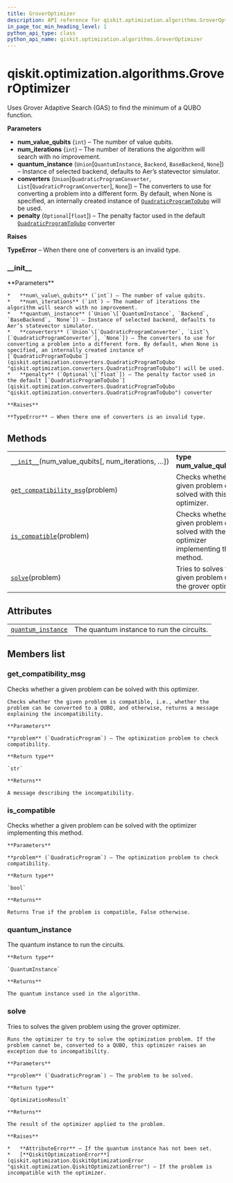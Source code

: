 ```yaml
---
title: GroverOptimizer
description: API reference for qiskit.optimization.algorithms.GroverOptimizer
in_page_toc_min_heading_level: 1
python_api_type: class
python_api_name: qiskit.optimization.algorithms.GroverOptimizer
---
```


<span id="qiskit-optimization-algorithms-groveroptimizer" />

# qiskit.optimization.algorithms.GroverOptimizer

<Class id="qiskit.optimization.algorithms.GroverOptimizer" isDedicatedPage={true} github="https://github.com/qiskit-community/qiskit-aqua/tree/stable/0.8/qiskit/optimization/algorithms/grover_optimizer.py" signature="GroverOptimizer(num_value_qubits, num_iterations=3, quantum_instance=None, converters=None, penalty=None)" modifiers="class">
  Uses Grover Adaptive Search (GAS) to find the minimum of a QUBO function.

  **Parameters**

  *   **num\_value\_qubits** (`int`) – The number of value qubits.
  *   **num\_iterations** (`int`) – The number of iterations the algorithm will search with no improvement.
  *   **quantum\_instance** (`Union`\[`QuantumInstance`, `Backend`, `BaseBackend`, `None`]) – Instance of selected backend, defaults to Aer’s statevector simulator.
  *   **converters** (`Union`\[`QuadraticProgramConverter`, `List`\[`QuadraticProgramConverter`], `None`]) – The converters to use for converting a problem into a different form. By default, when None is specified, an internally created instance of [`QuadraticProgramToQubo`](qiskit.optimization.converters.QuadraticProgramToQubo "qiskit.optimization.converters.QuadraticProgramToQubo") will be used.
  *   **penalty** (`Optional`\[`float`]) – The penalty factor used in the default [`QuadraticProgramToQubo`](qiskit.optimization.converters.QuadraticProgramToQubo "qiskit.optimization.converters.QuadraticProgramToQubo") converter

  **Raises**

  **TypeError** – When there one of converters is an invalid type.

  ### \_\_init\_\_

  <Function id="qiskit.optimization.algorithms.GroverOptimizer.__init__" signature="__init__(num_value_qubits, num_iterations=3, quantum_instance=None, converters=None, penalty=None)">
    **Parameters**

    *   **num\_value\_qubits** (`int`) – The number of value qubits.
    *   **num\_iterations** (`int`) – The number of iterations the algorithm will search with no improvement.
    *   **quantum\_instance** (`Union`\[`QuantumInstance`, `Backend`, `BaseBackend`, `None`]) – Instance of selected backend, defaults to Aer’s statevector simulator.
    *   **converters** (`Union`\[`QuadraticProgramConverter`, `List`\[`QuadraticProgramConverter`], `None`]) – The converters to use for converting a problem into a different form. By default, when None is specified, an internally created instance of [`QuadraticProgramToQubo`](qiskit.optimization.converters.QuadraticProgramToQubo "qiskit.optimization.converters.QuadraticProgramToQubo") will be used.
    *   **penalty** (`Optional`\[`float`]) – The penalty factor used in the default [`QuadraticProgramToQubo`](qiskit.optimization.converters.QuadraticProgramToQubo "qiskit.optimization.converters.QuadraticProgramToQubo") converter

    **Raises**

    **TypeError** – When there one of converters is an invalid type.
  </Function>

  ## Methods

  |                                                                                                                                                                                  |                                                                                           |
  | -------------------------------------------------------------------------------------------------------------------------------------------------------------------------------- | ----------------------------------------------------------------------------------------- |
  | [`__init__`](#qiskit.optimization.algorithms.GroverOptimizer.__init__ "qiskit.optimization.algorithms.GroverOptimizer.__init__")(num\_value\_qubits\[, num\_iterations, …])      | **type num\_value\_qubits**`int`                                                          |
  | [`get_compatibility_msg`](#qiskit.optimization.algorithms.GroverOptimizer.get_compatibility_msg "qiskit.optimization.algorithms.GroverOptimizer.get_compatibility_msg")(problem) | Checks whether a given problem can be solved with this optimizer.                         |
  | [`is_compatible`](#qiskit.optimization.algorithms.GroverOptimizer.is_compatible "qiskit.optimization.algorithms.GroverOptimizer.is_compatible")(problem)                         | Checks whether a given problem can be solved with the optimizer implementing this method. |
  | [`solve`](#qiskit.optimization.algorithms.GroverOptimizer.solve "qiskit.optimization.algorithms.GroverOptimizer.solve")(problem)                                                 | Tries to solves the given problem using the grover optimizer.                             |

  ## Attributes

  |                                                                                                                                                          |                                           |
  | -------------------------------------------------------------------------------------------------------------------------------------------------------- | ----------------------------------------- |
  | [`quantum_instance`](#qiskit.optimization.algorithms.GroverOptimizer.quantum_instance "qiskit.optimization.algorithms.GroverOptimizer.quantum_instance") | The quantum instance to run the circuits. |

  ## Members list

  ### get\_compatibility\_msg

  <Function id="qiskit.optimization.algorithms.GroverOptimizer.get_compatibility_msg" signature="get_compatibility_msg(problem)">
    Checks whether a given problem can be solved with this optimizer.

    Checks whether the given problem is compatible, i.e., whether the problem can be converted to a QUBO, and otherwise, returns a message explaining the incompatibility.

    **Parameters**

    **problem** (`QuadraticProgram`) – The optimization problem to check compatibility.

    **Return type**

    `str`

    **Returns**

    A message describing the incompatibility.
  </Function>

  ### is\_compatible

  <Function id="qiskit.optimization.algorithms.GroverOptimizer.is_compatible" signature="is_compatible(problem)">
    Checks whether a given problem can be solved with the optimizer implementing this method.

    **Parameters**

    **problem** (`QuadraticProgram`) – The optimization problem to check compatibility.

    **Return type**

    `bool`

    **Returns**

    Returns True if the problem is compatible, False otherwise.
  </Function>

  ### quantum\_instance

  <Attribute id="qiskit.optimization.algorithms.GroverOptimizer.quantum_instance">
    The quantum instance to run the circuits.

    **Return type**

    `QuantumInstance`

    **Returns**

    The quantum instance used in the algorithm.
  </Attribute>

  ### solve

  <Function id="qiskit.optimization.algorithms.GroverOptimizer.solve" signature="solve(problem)">
    Tries to solves the given problem using the grover optimizer.

    Runs the optimizer to try to solve the optimization problem. If the problem cannot be, converted to a QUBO, this optimizer raises an exception due to incompatibility.

    **Parameters**

    **problem** (`QuadraticProgram`) – The problem to be solved.

    **Return type**

    `OptimizationResult`

    **Returns**

    The result of the optimizer applied to the problem.

    **Raises**

    *   **AttributeError** – If the quantum instance has not been set.
    *   [**QiskitOptimizationError**](qiskit.optimization.QiskitOptimizationError "qiskit.optimization.QiskitOptimizationError") – If the problem is incompatible with the optimizer.
  </Function>
</Class>

